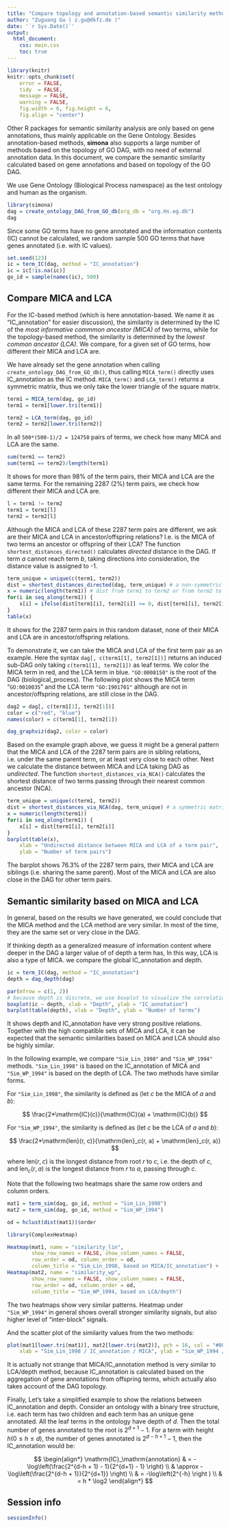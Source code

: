 ```yaml
---
title: "Compare topology and annotation-based semantic similarity methods"
author: "Zuguang Gu ( z.gu@dkfz.de )"
date: '`r Sys.Date()`'
output: 
  html_document:
    css: main.css
    toc: true
---
```


```r
library(knitr)
knitr::opts_chunk$set(
    error = FALSE,
    tidy  = FALSE,
    message = FALSE,
    warning = FALSE,
    fig.width = 6, fig.height = 6,
    fig.align = "center")
```

Other R packages for semantic similarity analysis are only based on gene
annotations, thus mainly applicable on the Gene Ontology. Besides
annotation-based methods, **simona** also supports a large number of methods
based on the topology of GO DAG, with no need of external annotation data. In
this document, we compare the semantic similarity calculated based on gene
annotations and based on topology of the GO DAG.

We use Gene Ontology (Biological Process namespace) as the test ontology and
human as the organism.

```r
library(simona)
dag = create_ontology_DAG_from_GO_db(org_db = "org.Hs.eg.db")
dag
```

Since some GO terms have no gene annotated and the information contents (IC)
cannot be calculated, we random sample 500 GO terms that have genes annotated
(i.e. with IC values).

```r
set.seed(123)
ic = term_IC(dag, method = "IC_annotation")
ic = ic[!is.na(ic)]
go_id = sample(names(ic), 500)
```

## Compare MICA and LCA

For the IC-based method (which is here annotation-based. We name it as
"IC_annotation" for easier discussion), the similarity is determined by the IC
of the _most informative commmon ancestor (MICA)_ of two terms, while for the
topology-based method, the similarity is determined by the _lowest common
ancestor (LCA)_. We compare, for a given set of GO terms, how different their
MICA and LCA are.

We have already set the gene annotation when calling
`create_ontology_DAG_from_GO_db()`, thus calling `MICA_term()` directly uses
IC_annotation as the IC method. `MICA_term()` and `LCA_term()` returns a
symmetric matrix, thus we only take the lower triangle of the square matrix.

```r
term1 = MICA_term(dag, go_id)
term1 = term1[lower.tri(term1)]

term2 = LCA_term(dag, go_id)
term2 = term2[lower.tri(term2)]
```

In all `500*(500-1)/2 = 124750` pairs of terms, we check how many MICA and LCA are the same.

```r
sum(term1 == term2)
sum(term1 == term2)/length(term1)
```

It shows for more than 98% of the term pairs, their MICA and LCA are the same
terms. For the remaining 2287 (2%) term pairs, we check how different their
MICA and LCA are.

```r
l = term1 != term2
term1 = term1[l]
term2 = term2[l]
```

Although the MICA and LCA of these 2287 term pairs are different, we ask are
their MICA and LCA in ancestor/offspring relations? I.e. is the MICA of two terms an
ancestor or offspring of their LCA? The function `shortest_distances_directed()`
calculates _directed_ distance in the DAG. If term $a$ cannot reach term $b$,
taking directions into consideration, the distance value is assigned to -1.

```r
term_unique = unique(c(term1, term2))
dist = shortest_distances_directed(dag, term_unique) # a non-symmetric matrix with terms as names
x = numeric(length(term1)) # dist from term1 to term2 or from term2 to term1
for(i in seq_along(term1)) {
    x[i] = ifelse(dist[term1[i], term2[i]] >= 0, dist[term1[i], term2[i]], dist[term2[i], term1[i]]) 
}
table(x)
```

It shows for the 2287 term pairs in this random dataset, none of their MICA
and LCA are in ancestor/offspring relations.



To demonstrate it, we can take the MICA and LCA of the first term pair as an
example. Here the syntax `dag[, c(term1[1], term2[1])]` returns an induced
sub-DAG only taking `c(term1[1], term2[1])` as leaf terms. We color the MICA
term in red, and the LCA term in blue. `"GO:0008150"` is the root of the DAG
(biological_process). The following plot shows the MICA term "`GO:0010035`"
and the LCA term `"GO:1901701"` although are not in ancestor/offspring
relations, are still close in the DAG.

```r
dag2 = dag[, c(term1[1], term2[1])]
color = c("red", "blue")
names(color) = c(term1[1], term2[1])

dag_graphviz(dag2, color = color)
```


Based on the example graph above, we guess it might be a general pattern that
the MICA and LCA of the 2287 term pairs are in sibling relations, i.e. under the
same parent term, or at least very close to each other. Next we calculate the
distance between MICA and LCA taking DAG as _undirected_. The function
`shortest_distances_via_NCA()` calculates the shortest distance of two terms
passing through their nearest common ancestor (NCA).


```r
term_unique = unique(c(term1, term2))
dist = shortest_distances_via_NCA(dag, term_unique) # a symmetric matrix with terms as names
x = numeric(length(term1))
for(i in seq_along(term1)) {
    x[i] = dist[term1[i], term2[i]]
}
barplot(table(x), 
    xlab = "Undirected distance between MICA and LCA of a term pair", 
    ylab = "Number of term pairs")
```

The barplot shows 76.3% of the 2287 term pairs, their MICA and LCA are
siblings (i.e. sharing the same parent). Most of the MICA and LCA are also close in
the DAG for other term pairs.

## Semantic similarity based on MICA and LCA

In general, based on the results we have generated, we could conclude that the
MICA method and the LCA method are very similar. In most of the time, they
are the same set or very close in the DAG.

If thinking depth as a generalized measure of information content where deeper
in the DAG a larger value of of depth a term has, In this way, LCA is also a
type of MICA. we compare the global IC_annotation and depth.

```r
ic = term_IC(dag, method = "IC_annotation")
depth = dag_depth(dag)

par(mfrow = c(1, 2))
# because depth is discrete, we use boxplot to visualize the correlation
boxplot(ic ~ depth, xlab = "Depth", ylab = "IC_annotation")
barplot(table(depth), xlab = "Depth", ylab = "Number of terms")
```

It shows depth and IC_annotation have very strong positive relations. Together
with the high compatible sets of MICA and LCA, it can be expected that the
semantic similarities based on MICA and LCA should also be highly similar.

In the following example, we compare `"Sim_Lin_1998"` and `"Sim_WP_1994"`
methods. `"Sim_Lin_1998"` is based on the IC_annotation of MICA and
`"Sim_WP_1994"` is based on the depth of LCA. The two methods have similar forms.

For `"Sim_Lin_1998"`, the similarity is defined as (let $c$ be the MICA of $a$ and $b$):

$$ \frac{2*\mathrm{IC}(c)}{\mathrm{IC}(a) + \mathrm{IC}(b)}  $$

For `"Sim_WP_1994"`, the similarity is defined as (let $c$ be the LCA of $a$ and $b$):

$$ \frac{2*\mathrm{len}(r, c)}{\mathrm{len}_c(r, a) + \mathrm{len}_c(r, a)} $$

where $\mathrm{len}(r, c)$ is the longest distance from root $r$ to $c$, i.e. the depth of $c$,
and $\mathrm{len}_c(r, a)$ is the longest distance from $r$ to $a$, passing through $c$.

Note that the following two heatmaps share the same row orders and column orders.

```r
mat1 = term_sim(dag, go_id, method = "Sim_Lin_1998")
mat2 = term_sim(dag, go_id, method = "Sim_WP_1994")

od = hclust(dist(mat1))$order

library(ComplexHeatmap)

Heatmap(mat1, name = "similarity_lin", 
        show_row_names = FALSE, show_column_names = FALSE,
        row_order = od, column_order = od,
        column_title = "Sim_Lin_1998, based on MICA/IC_annotation") +
Heatmap(mat2, name = "similarity_wp", 
        show_row_names = FALSE, show_column_names = FALSE,
        row_order = od, column_order = od,
        column_title = "Sim_WP_1994, based on LCA/depth")
```

The two heatmaps show very similar patterns. Heatmap under `"Sim_WP_1994"` in
general shows overall stronger similarity signals, but also higher level of
"inter-block" signals.

And the scatter plot of the similarity values from the two methods:

```r
plot(mat1[lower.tri(mat1)], mat2[lower.tri(mat2)], pch = 16, col = "#00000010",
    xlab = "Sim_Lin_1998 / IC_annotation / MICA", ylab = "Sim_WP_1994 / depth / LCA")
```

It is actually not strange that MICA/IC_annotation method is very
similar to LCA/depth method, because IC_annotation is calculated based on the
aggregation of gene annotations from offspring terms, which actually also
takes account of the DAG topology.


Finally, Let's take a simplified example to show the relations between IC_annotation and depth.
Consider an ontology with a binary tree structure, i.e. each term has two children and each term
has an unique gene annotated. All the leaf terms in the ontology have depth of $d$. Then the total number
of genes annotated to the root is $2^{d+1}-1$. For a term with height $h (0 \leq h \leq d)$, the number
of genes annotated is $2^{d-h+1}-1$, then the IC_annotation would be:

$$ 
\begin{align*}
\mathrm{IC}_\mathrm{annotation} & = -\log\left(\frac{2^{d-h + 1} - 1}{2^{d+1} - 1} \right) \\
            & \approx  -\log\left(\frac{2^{d-h + 1}}{2^{d+1}} \right) \\
            & = -\log\left(2^{-h} \right ) \\
            & = h * \log2
\end{align*} $$

## Session info

```r
sessionInfo()
```



<script src="jquery.sticky.js"></script>
<script>
$(document).ready(function(){
    $("#TOC").sticky({
        topSpacing: 0,
        zIndex:1000    
    })
    $("#TOC").on("sticky-start", function() {

        $("<p style='font-size:1.2em; padding-left:4px;'><a id='TOC-click'>Table of Content</a></p>").insertBefore($("#TOC ul:first-child"));
        $("#TOC-click").hover(function() {
            $(this).css("color", "#0033dd").css("cursor", "pointer");
            $("#TOC").children().first().next().show();
            $("#TOC").hover(function() {
                $(this).children().first().next().show();
            }, function() {
                $(this).children().first().next().hide();
                $("body").off("hover", "#TOC");
            })
        }, function() {
            $(this).css("color", "#0033dd");
        })
        $("#TOC").children().first().next().hide();

    })
    $("#TOC").on("sticky-end", function() {
        $("#TOC").children().first().remove();
        $("#TOC").children().first().show();
    })
});
</script>

